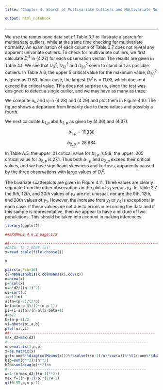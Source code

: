 ```yaml
---
title: "Chapter 4: Search of Multivariate Outliers and Multivariate Normality"

output: html_notebook
---
```



***

We use the ramus bone data set of Table 3.7 to illustrate a search for multivariate outliers, while at the same time checking for multivariate normality. An examination of each column of Table 3.7 does not reveal any apparent univariate outliers. To check for multivariate outliers, we first calculate $D_{i}^2$ in (4.27) for each observation vector. The results are given in Table 4.1. We see that $D_{9}^2$, $D_{12}^2$ and $D_{20}^2$ seem to stand out as possible outliers. In Table A.6, the upper $5%$ critical value for the maximum value, $D_{20}^2$ is given as $11.63$. In our case, the largest $D_{i}^2$ is = $11.03$, which does not exceed the critical value. This does not surprise us, since the test was designed to detect a single outlier, and we may have as many as three.


We compute $u_{i}$, and $v_{i}$ in (4.28) and (4.29) and plot them in Figure 4.10. The figure shows a departure from linearity due to three values and possibly a fourth.


We next calculate $b_{1,p}$ abd $b_{2,p}$ as given by (4.36) and (4.37).

$$b_{1,p}=11.338$$
 
$$b_{2,p}=28.884$$

In Table A.5, the upper $.01$ critical value for $b_{1,p}$ is $9.9$; the upper $.005$ critical value for $b_{2,p}$ is $27.1$. Thus both $b_{1,p}$ and $b_{2,p}$ exceed their critical values, and we have significant skewness and kurtosis, apparently caused by the three observations with large values of $D_{i}^2$.

The bivariate scatterplots are given in Figure 4.11. Three values are clearly separate from the other observations in the plot of $y_{1}$ versus $y_{4}$. In Table 3.7, the $9th$, $12th$, and $20th$ values of  $y_{4}$  are not unusual, nor are the 9th, 12th, and 20th values of  $y_{1}$. However, the increase from  $y_{1}$ to  $y_{4}$  is exceptional in each case. If these values are not due to errors in recording the data and if this sample is representative, then we appear to have a mixture of two populations. This should be taken into account in making inferences.


```r
library(ggplot2)
```


```r
##EXAMPLE 4.6.2 page:115

##--------------------------------------------------------------------------
#DATA: T3_7_BONE.txt"
x=read.table(file.choose())
```

```r
x
```


```r
pairs(x,Pch=16)
d2=mahalanobis(x,colMeans(x),cov(x))
n=nrow(x)
p=ncol(x)
u=n*d2/((n-1)^2)
ui=sort(u)
i=c(1:n)
alfa=(p-2)/(2*p)
beta=(n-p-3)/(2*(n-p-1))
pi=(i-alfa)/(n-alfa-beta+1)
a=p/2
b=(n-p-1)/2
vi=qbeta(pi,a,b)
plot(ui,vi)
##-------------------------------------------------------------------
max_d2=max(d2)
#-----------------------------------------------------------------
one=matrix(1,n,p)
x=as.matrix(x)
g=(x-one%*%diag(colMeans(x)))%*%solve(((n-1)/n)*cov(x))%*%t(x-one%*%diag(colMeans(x)))
b1p=sum(g**3)/(n**2)
b2p=sum(diag(g)**2)/n
#----------------------------------------------------------------
w=1-(n*max_d2/((n-1)**2))
max_f=((n-p-1)/p)*(1/w-1)
qf(0.95,p,n-p-1)




```

